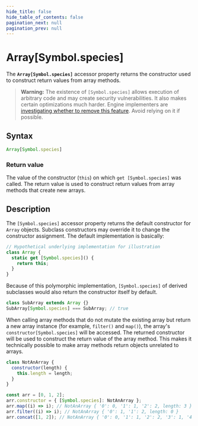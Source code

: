 ```yaml
---
hide_title: false
hide_table_of_contents: false
pagination_next: null
pagination_prev: null
---
```

# Array\[Symbol.species]

The **`Array[Symbol.species]`** accessor property returns the constructor used to construct return values from array methods.

> **Warning:** The existence of `[Symbol.species]` allows execution of arbitrary code and may create security vulnerabilities. It also makes certain optimizations much harder. Engine implementers are [investigating whether to remove this feature](https://github.com/tc39/proposal-rm-builtin-subclassing). Avoid relying on it if possible.

## Syntax

```js
Array[Symbol.species]
```

### Return value

The value of the constructor (`this`) on which `get [Symbol.species]` was called. The return value is used to construct return values from array methods that create new arrays.

## Description

The `[Symbol.species]` accessor property returns the default constructor for `Array` objects. Subclass constructors may override it to change the constructor assignment. The default implementation is basically:

```js
// Hypothetical underlying implementation for illustration
class Array {
  static get [Symbol.species]() {
    return this;
  }
}
```

Because of this polymorphic implementation, `[Symbol.species]` of derived subclasses would also return the constructor itself by default.

```js
class SubArray extends Array {}
SubArray[Symbol.species] === SubArray; // true
```

When calling array methods that do not mutate the existing array but return a new array instance (for example, `filter()` and `map()`), the array's `constructor[Symbol.species]` will be accessed. The returned constructor will be used to construct the return value of the array method. This makes it technically possible to make array methods return objects unrelated to arrays.

```js
class NotAnArray {
  constructor(length) {
    this.length = length;
  }
}

const arr = [0, 1, 2];
arr.constructor = { [Symbol.species]: NotAnArray };
arr.map((i) => i); // NotAnArray { '0': 0, '1': 1, '2': 2, length: 3 }
arr.filter((i) => i); // NotAnArray { '0': 1, '1': 2, length: 0 }
arr.concat([1, 2]); // NotAnArray { '0': 0, '1': 1, '2': 2, '3': 1, '4': 2, length: 5 }
```
